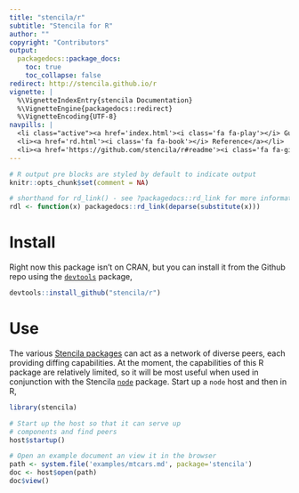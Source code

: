 ```yaml
---
title: "stencila/r"
subtitle: "Stencila for R"
author: ""
copyright: "Contributors"
output:
  packagedocs::package_docs:
    toc: true
    toc_collapse: false
redirect: http://stencila.github.io/r
vignette: |
  %\VignetteIndexEntry{stencila Documentation}
  %\VignetteEngine{packagedocs::redirect}
  %\VignetteEncoding{UTF-8}
navpills: |
  <li class="active"><a href='index.html'><i class='fa fa-play'></i> Guide</a></li>
  <li><a href='rd.html'><i class='fa fa-book'></i> Reference</a></li>
  <li><a href='https://github.com/stencila/r#readme'><i class='fa fa-github'></i> Repo</a></li>
---
```


```r
# R output pre blocks are styled by default to indicate output
knitr::opts_chunk$set(comment = NA)

# shorthand for rd_link() - see ?packagedocs::rd_link for more information
rdl <- function(x) packagedocs::rd_link(deparse(substitute(x)))
```

# Install

Right now this package isn't on CRAN, but you can install it from the Github repo using the [`devtools`](https://github.com/hadley/devtools) package,

```r
devtools::install_github("stencila/r")
```

# Use

The various [Stencila packages](https://github.com/stencila/stencila#packages) can act as a network of diverse peers, each providing diffing capabilities. At the moment, the capabilities of this R package are relatively limited, so it will be most useful when used in conjunction with the Stencila [`node`](https://github.com/stencila/node) package. Start up a `node` host and then in R,

```r
library(stencila)

# Start up the host so that it can serve up 
# components and find peers
host$startup()

# Open an example document an view it in the browser
path <- system.file('examples/mtcars.md', package='stencila')
doc <- host$open(path)
doc$view()
```
